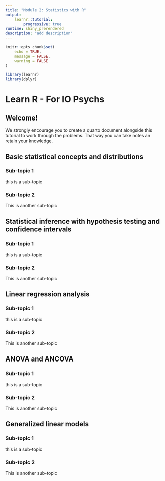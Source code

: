 ```yaml
---
title: "Module 2: Statistics with R"
output: 
    learnr::tutorial:
        progressive: true
runtime: shiny_prerendered
description: "add description"
---
```


```r
knitr::opts_chunk$set(
	echo = TRUE,
	message = FALSE,
	warning = FALSE
)

library(learnr)
library(dplyr)

```

# Learn R - For IO Psychs

## Welcome!

We strongly encourage you to create a quarto document alongside this tutorial to work through the problems. That way you can take notes an retain your knowledge.


<!-- ==============================NEXT TOPIC=============================== -->


## Basic statistical concepts and distributions {data-progressive=TRUE}

### Sub-topic 1 
this is a sub-topic

### Sub-topic 2 
This is another sub-topic


<!-- ==============================NEXT TOPIC=============================== -->

## Statistical inference with hypothesis testing and confidence intervals {data-progressive=TRUE}

### Sub-topic 1 
this is a sub-topic

### Sub-topic 2 
This is another sub-topic

<!-- ==============================NEXT TOPIC=============================== -->

## Linear regression analysis {data-progressive=TRUE}

### Sub-topic 1 
this is a sub-topic

### Sub-topic 2 
This is another sub-topic

<!-- ==============================NEXT TOPIC=============================== -->

## ANOVA and ANCOVA {data-progressive=TRUE}

### Sub-topic 1 
this is a sub-topic

### Sub-topic 2 
This is another sub-topic

<!-- ==============================NEXT TOPIC=============================== -->

## Generalized linear models {data-progressive=TRUE}

### Sub-topic 1 
this is a sub-topic

### Sub-topic 2 
This is another sub-topic
